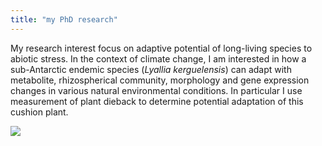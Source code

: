 ---
title: "my PhD research"
---

My research interest focus on adaptive potential of long-living species to abiotic stress. In the context of climate change, I am interested in how a sub-Antarctic endemic species (_Lyallia kerguelensis_) can adapt with metabolite, rhizospherical community, morphology and gene expression changes in various natural environmental conditions. In particular I use measurement of plant dieback to determine potential adaptation of this cushion plant. 


![](D:/Home/lormarchand/Documents/these_rennes/R/my_project/Image2.jpg)








